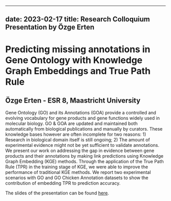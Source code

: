 
---
date: 2023-02-17
title: Research Colloquium Presentation by Özge Erten
---

# Predicting missing annotations in Gene Ontology with Knowledge Graph Embeddings and True Path Rule

## Özge Erten - ESR 8, Maastricht University

Gene Ontology (GO) and its Annotations (GOA) provide a controlled and evolving vocabulary for gene products and gene functions widely used in molecular biology. GO & GOA are updated and maintained both automatically from biological publications and manually by curators. These knowledge bases however are often incomplete for two reasons: 1) Research in biological domain itself is still ongoing; 2) The amount of experimental evidence might not be yet sufficient to validate annotations. We present our work on addressing the gap in evidence between gene products and their annotations by making link predictions using Knowledge Graph Embedding (KGE) methods. Through the application of the True Path Rule (TPR) in the training stage of KGE, we were able to improve the performance of traditional KGE methods. We report two experimental scenarios with GO and GO Chicken Annotation datasets to show the contribution of embedding TPR to prediction accuracy.

The slides of the presentation can be found [here](/downloads/2023-02-17-Erten_colloquium_slides.pdf).
